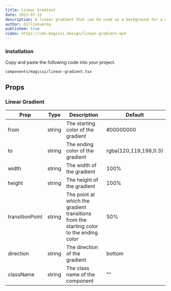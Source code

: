```yaml
---
title: Linear Gradient
date: 2023-07-12
description: A linear gradient that can be used as a background for a component.
author: dillionverma
published: true
video: https://cdn.magicui.design/linear-gradient.mp4
---
```


<ComponentPreview name="linear-gradient-demo" />

<Steps>

### Installation

Copy and paste the following code into your project.

```text
components/magicui/linear-gradient.tsx
```

<ComponentSource name="linear-gradient" />

</Steps>

## Props

### Linear Gradient

| Prop            | Type   | Description                                                                             | Default               |
| --------------- | ------ | --------------------------------------------------------------------------------------- | --------------------- |
| from            | string | The starting color of the gradient                                                      | #00000000             |
| to              | string | The ending color of the gradient                                                        | rgba(120,119,198,0.3) |
| width           | string | The width of the gradient                                                               | 100%                  |
| height          | string | The height of the gradient                                                              | 100%                  |
| transitionPoint | string | The point at which the gradient transitions from the starting color to the ending color | 50%                   |
| direction       | string | The direction of the gradient                                                           | bottom                |
| className       | string | The class name of the component                                                         | ""                    |
